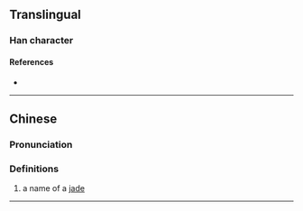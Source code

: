 {{character info/new}}
==Translingual==

===Han character===
{{Han char|rn=96|rad=玉|as=01|sn=5|four=|canj=MGU|ids=⿰𤣩乚}}

====References====
* {{Han ref|kx=0727.040|dkj=20826|hdz=21101.030|uh=738C|ud=29580}}

----

==Chinese==
{{zh-forms|alt=㺫}}

===Pronunciation===
{{zh-pron
|m=qiú
|c=kaau4, aau3
|mc=y
|oc=y
|ma=
|cat=
}}

===Definitions===
{{zh-hanzi}}

# a name of a [[jade]]


----